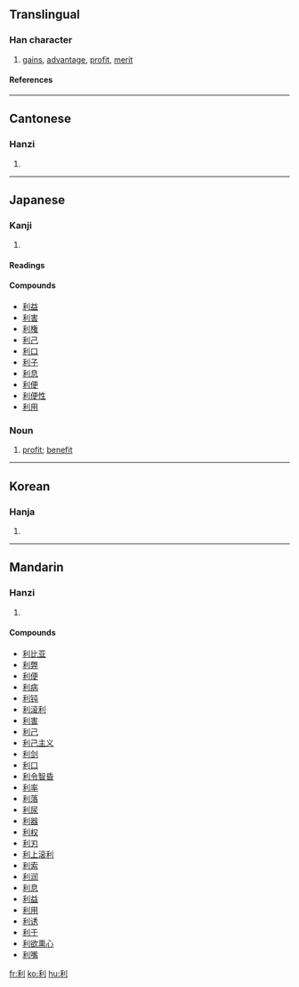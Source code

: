 ==Translingual==
===Han character===
{{Han char|rad=刀|as=05|sn=7|four=2290<sub>0</sub>|canj=竹木中弓 (HDLN)}}
# [[gain]]s, [[advantage]], [[profit]], [[merit]]
====References====
{{Han ref|kx=0138.190|dkj=01932|dj=0313.080|hdz=10329.020|uh=5229|ud=21033|bh=A751|bd=42833}}
----
==Cantonese==
===Hanzi===
{{yue-hanzi|jyut=|y=lei6}}
# {{defn|Cantonese}}
----
==Japanese==
===Kanji===
{{ja-kanji|grade=|rs=刀05}}
# {{defn|Japanese}} 
====Readings====
{{ja-readings|on=リ (ri)|kun=[[きく]] (kiku), [[よい]] (yoi), [[するどい]] (surudoi)}}


====Compounds====
*[[利益]]
*[[利害]]
*[[利権]]
*[[利己]]
*[[利口]]
*[[利子]]
*[[利息]]
*[[利便]]
*[[利便性]]
*[[利用]]

===Noun===
{{ja-noun|k|hira=り|rom=ri}}
#[[profit]]; [[benefit]]
----
==Korean==
===Hanja===
{{ko-hanja|hangeul=[[리]] > [[이]]|rv=ri|mr=ri}}
# {{defn|Korean}}
----
==Mandarin==
===Hanzi===
{{cmn-hanzi|pin=[[lì]] (li4), [[biè]] (bie4)|wg=pieh<sup>4</sup>, li<sup>4</sup>}}
# {{defn|Mandarin}}

====Compounds====
*[[利比亚]]
*[[利弊]]
*[[利便]]
*[[利病]]
*[[利钝]]
*[[利滚利]]
*[[利害]]
*[[利己]]
*[[利己主义]]
*[[利剑]]
*[[利口]]
*[[利令智昏]]
*[[利率]]
*[[利落]]
*[[利尿]]
*[[利器]]
*[[利权]]
*[[利刃]]
*[[利上滚利]]
*[[利索]]
*[[利润]]
*[[利息]]
*[[利益]]
*[[利用]]
*[[利诱]]
*[[利于]]
*[[利欲熏心]]
*[[利嘴]]

[[fr:利]]
[[ko:利]]
[[hu:利]]